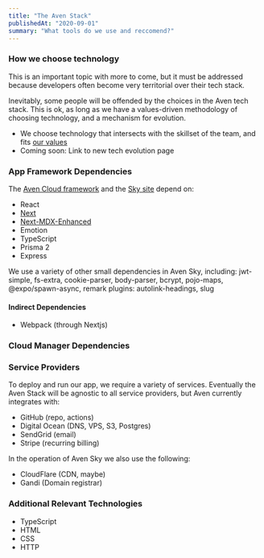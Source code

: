 ```yaml
---
title: "The Aven Stack"
publishedAt: "2020-09-01"
summary: "What tools do we use and reccomend?"
---
```


### How we choose technology

This is an important topic with more to come, but it must be addressed because developers often become very territorial over their tech stack.

Inevitably, some people will be offended by the choices in the Aven tech stack. This is ok, as long as we have a values-driven methodology of choosing technology, and a mechanism for evolution.

- We choose technology that intersects with the skillset of the team, and fits [our values](/values)
- Coming soon: Link to new tech evolution page


### App Framework Dependencies

The [Aven Cloud framework](/cloud-framework) and the [Sky site](/sky-site) depend on:

- React
- [Next](/nextjs)
- [Next-MDX-Enhanced](/setup-next-mdx)
- Emotion
- TypeScript
- Prisma 2
- Express

We use a variety of other small dependencies in Aven Sky, including: jwt-simple, fs-extra, cookie-parser, body-parser, bcrypt, pojo-maps, @expo/spawn-async, remark plugins: autolink-headings, slug

#### Indirect Dependencies

- Webpack (through Nextjs)

### Cloud Manager Dependencies

### Service Providers

To deploy and run our app, we require a variety of services. Eventually the Aven Stack will be agnostic to all service providers, but Aven currently integrates with:

- GitHub (repo, actions)
- Digital Ocean (DNS, VPS, S3, Postgres)
- SendGrid (email)
- Stripe (recurring billing)

In the operation of Aven Sky we also use the following:

- CloudFlare (CDN, maybe)
- Gandi (Domain registrar)

### Additional Relevant Technologies

- TypeScript
- HTML
- CSS
- HTTP

<!--- © Aven LLC and Aven Contributors. Licensed under Creative Commons BY-NC-SA 4.0 https://creativecommons.org/licenses/by-nc-sa/4.0/ -->
